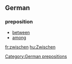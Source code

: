 ==German==
===preposition===
*[[between]]
*[[among]]

[[fr:zwischen]]
[[hu:Zwischen]]
[[Category:German prepositions]]